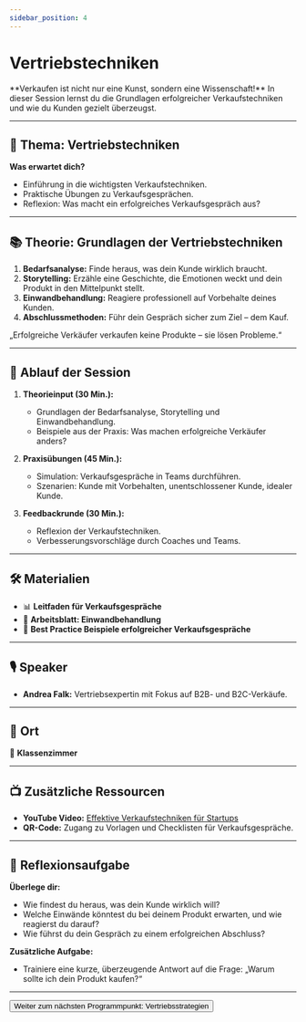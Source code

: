 ```yaml
---
sidebar_position: 4
---
```


# Vertriebstechniken

<Admonition type="info" icon="🤝">
  **Verkaufen ist nicht nur eine Kunst, sondern eine Wissenschaft!**  
  In dieser Session lernst du die Grundlagen erfolgreicher Verkaufstechniken und wie du Kunden gezielt überzeugst.
</Admonition>

---

## 🎯 **Thema:** Vertriebstechniken

**Was erwartet dich?**  
- Einführung in die wichtigsten Verkaufstechniken.  
- Praktische Übungen zu Verkaufsgesprächen.  
- Reflexion: Was macht ein erfolgreiches Verkaufsgespräch aus?  

---

## 📚 **Theorie: Grundlagen der Vertriebstechniken**

1. **Bedarfsanalyse:** Finde heraus, was dein Kunde wirklich braucht.  
2. **Storytelling:** Erzähle eine Geschichte, die Emotionen weckt und dein Produkt in den Mittelpunkt stellt.  
3. **Einwandbehandlung:** Reagiere professionell auf Vorbehalte deines Kunden.  
4. **Abschlussmethoden:** Führ dein Gespräch sicher zum Ziel – dem Kauf.  

<Admonition type="quote" icon="💡">
  „Erfolgreiche Verkäufer verkaufen keine Produkte – sie lösen Probleme.“  
</Admonition>

---

## 📝 **Ablauf der Session**

1. **Theorieinput (30 Min.):**  
   - Grundlagen der Bedarfsanalyse, Storytelling und Einwandbehandlung.  
   - Beispiele aus der Praxis: Was machen erfolgreiche Verkäufer anders?  

2. **Praxisübungen (45 Min.):**  
   - Simulation: Verkaufsgespräche in Teams durchführen.  
   - Szenarien: Kunde mit Vorbehalten, unentschlossener Kunde, idealer Kunde.  

3. **Feedbackrunde (30 Min.):**  
   - Reflexion der Verkaufstechniken.  
   - Verbesserungsvorschläge durch Coaches und Teams.  

---

## 🛠️ **Materialien**

- 📊 **Leitfaden für Verkaufsgespräche**  
- 📝 **Arbeitsblatt: Einwandbehandlung**  
- 📄 **Best Practice Beispiele erfolgreicher Verkaufsgespräche**  

---

## 🎙️ **Speaker**

- **Andrea Falk:** Vertriebsexpertin mit Fokus auf B2B- und B2C-Verkäufe.  

---

## 📍 **Ort**

📍 **Klassenzimmer**  

---

## 📺 **Zusätzliche Ressourcen**

- **YouTube Video:** [Effektive Verkaufstechniken für Startups](https://www.youtube.com/watch?v=example)  
- **QR-Code:** Zugang zu Vorlagen und Checklisten für Verkaufsgespräche.  

---

## 🚀 **Reflexionsaufgabe**

**Überlege dir:**  
- Wie findest du heraus, was dein Kunde wirklich will?  
- Welche Einwände könntest du bei deinem Produkt erwarten, und wie reagierst du darauf?  
- Wie führst du dein Gespräch zu einem erfolgreichen Abschluss?  

**Zusätzliche Aufgabe:**  
- Trainiere eine kurze, überzeugende Antwort auf die Frage: „Warum sollte ich dein Produkt kaufen?“  

---

<Button destination="/roadmap/docs/startup-basics/yfn-school/day3/sales-strategy">
  Weiter zum nächsten Programmpunkt: Vertriebsstrategien
</Button>